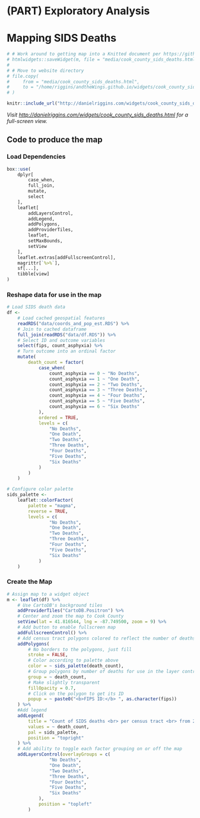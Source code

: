 # (PART) Exploratory Analysis {-}

# Mapping SIDS Deaths

```r
# # Work around to getting map into a Knitted document per https://github.com/arc2r/book/issues/31
# htmlwidgets::saveWidget(m, file = "media/cook_county_sids_deaths.html")
# 
# # Move to website directory
# file.copy(
#     from = "media/cook_county_sids_deaths.html", 
#     to = "/home/riggins/andtheWings.github.io/widgets/cook_county_sids_deaths.html"
# )

knitr::include_url("http://danielriggins.com/widgets/cook_county_sids_deaths.html")
```

*Visit [http://danielriggins.com/widgets/cook_county_sids_deaths.html](http://danielriggins.com/widgets/cook_county_sids_deaths.html) for a full-screen view.*

## Code to produce the map

### Load Dependencies

```r
box::use(
    dplyr[
        case_when,
        full_join,
        mutate,
        select
    ],
    leaflet[
        addLayersControl,
        addLegend,
        addPolygons,
        addProviderTiles, 
        leaflet, 
        setMaxBounds, 
        setView
    ],
    leaflet.extras[addFullscreenControl],
    magrittr[`%>%`],
    sf[...],
    tibble[view]
)
```

### Reshape data for use in the map

```r
# Load SIDS death data
df <-
    # Load cached geospatial features
    readRDS("data/coords_and_pop_est.RDS") %>%
    # Join to cached dataframe
    full_join(readRDS("data/df.RDS")) %>%
    # Select ID and outcome variables
    select(fips, count_asphyxia) %>%
    # Turn outcome into an ordinal factor
    mutate(
        death_count = factor(
            case_when(
                count_asphyxia == 0 ~ "No Deaths",
                count_asphyxia == 1 ~ "One Death",
                count_asphyxia == 2 ~ "Two Deaths",
                count_asphyxia == 3 ~ "Three Deaths",
                count_asphyxia == 4 ~ "Four Deaths",
                count_asphyxia == 5 ~ "Five Deaths",
                count_asphyxia == 6 ~ "Six Deaths"
            ),
            ordered = TRUE,
            levels = c(
                "No Deaths", 
                "One Death", 
                "Two Deaths", 
                "Three Deaths", 
                "Four Deaths", 
                "Five Deaths", 
                "Six Deaths"
            )
        )
    )

# Configure color palette
sids_palette <- 
    leaflet::colorFactor(
        palette = "magma",
        reverse = TRUE,
        levels = c(
                "No Deaths", 
                "One Death", 
                "Two Deaths", 
                "Three Deaths", 
                "Four Deaths", 
                "Five Deaths", 
                "Six Deaths"
            )
    )
```

### Create the Map

```r
# Assign map to a widget object
m <- leaflet(df) %>%
    # Use CartoDB's background tiles
    addProviderTiles("CartoDB.Positron") %>%
    # Center and zoom the map to Cook County
    setView(lat = 41.816544, lng = -87.749500, zoom = 9) %>%
    # Add button to enable fullscreen map
    addFullscreenControl() %>%
    # Add census tract polygons colored to reflect the number of deaths
    addPolygons(
        # No borders to the polygons, just fill
        stroke = FALSE,
        # Color according to palette above
        color = ~ sids_palette(death_count),
        # Group polygons by number of deaths for use in the layer control
        group = ~ death_count,
        # Make slightly transparent
        fillOpacity = 0.7,
        # Click on the polygon to get its ID
        popup = ~ paste0("<b>FIPS ID:</b> ", as.character(fips))
    ) %>%
    #Add legend
    addLegend(
        title = "Count of SIDS deaths <br> per census tract <br> from 2015-2019",
        values = ~ death_count,
        pal = sids_palette,
        position = "topright"
    ) %>%
    # Add ability to toggle each factor grouping on or off the map
    addLayersControl(overlayGroups = c(
                "No Deaths", 
                "One Death", 
                "Two Deaths", 
                "Three Deaths", 
                "Four Deaths", 
                "Five Deaths", 
                "Six Deaths"
            ),
            position = "topleft"
        )
```
